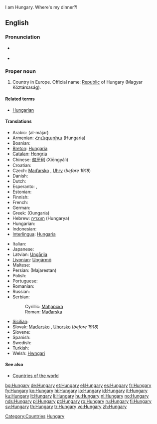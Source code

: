 I am Hungary. Where's my dinner?!

==English==

===Pronunciation===
* {{a|UK|US}} {{IPA|/ˈhʌŋ.gə.ɹi/}}
* {{audio|en-us-Hungary.ogg|Audio (US)}}

===Proper noun===
{{wikipedia}}
{{en-proper noun}}

# Country in Europe. Official name: [[Republic]] of Hungary (Magyar Köztársaság).

====Related terms====
* [[Hungarian]]

====Translations====
{{trans-top|the country}}
* Arabic: {{Arab|[[المجر]]}} (al-májar)
* Armenian: [[Հունգարիա]] (Hungaria)
* Bosnian: {{t-|bs|Mađarska|f}}
* [[Breton]]: [[Hungaria]]
* [[Catalan]]: [[Hongria]]
* Chinese: [[匈牙利]] (Xiōngyálì)
* Croatian: {{t-|hr|Madžarska}}
* Czech: [[Maďarsko]] {{n}}, [[Uhry]] {{p}} (''before 1918'')
* Danish: {{t-|da|Ungarn}}
* Dutch: {{t+|nl|Hongarije|n}}
* Esperanto: {{t-|eo|Hungario|xs=Esperanto}}, {{t-|eo|Hungarujo|xs=Esperanto}}
* Estonian: {{t-|et|Ungari}}
* Finnish: {{t+|fi|Unkari}}
* French: {{t+|fr|Hongrie|f}}
* German: {{t+|de|Ungarn|n}}
* Greek: {{t+|el|Ουγγαρία|f|sc=Grek}} (Oungaría)
* Hebrew: [[הונגריה]] (Hungarya)
* Hungarian: {{t+|hu|Magyarország}}
* Indonesian: {{t-|id|Hongaria|xs=Indonesian}}
* [[Interlingua]]: [[Hungaria]]
{{trans-mid}}
* Italian: {{t+|it|Ungheria|f}}
* Japanese: {{t+|ja|ハンガリー|tr=Hangarī|sc=Jpan}}
* Latvian: [[Ungārija]] {{f}}
* [[Livonian]]: [[Ungārmō]]
* Maltese: {{t-|mt|l-Ungerija|xs=Maltese}}
* Persian: {{fa-Arab|[[مجارستان]]}} (Majarestan)
* Polish: {{t+|pl|Węgry|p}}
* Portuguese: {{t+|pt|Hungria|f}}
* Romanian: {{t-|ro|Ungaria|f}}
* Russian: {{t+|ru|Венгрия|f|tr=Véngrija|sc=Cyrl}}
* Serbian:
*: Cyrillic: [[Мађарска]] {{f}}
*: Roman: [[Mađarska]] {{f}}
* [[Sicilian]]: {{t-|scn|Unghirìa|f|xs=Sicilian}}
* Slovak: [[Maďarsko]] {{n}}, [[Uhorsko]] {{n}} (''before 1918'')
* Slovene: {{t+|sl|Madžarska|f}}
* Spanish: {{t+|es|Hungría|f}}
* Swedish: {{t+|sv|Ungern}}
* Turkish: {{t+|tr|Macaristan}}
* Welsh: [[Hwngari]]
{{trans-bottom}}

====See also====
* [[Appendix:Countries of the world|Countries of the world]]

[[Category:Countries]]
[[Category:Hungary| Hungary]]

[[bg:Hungary]]
[[de:Hungary]]
[[et:Hungary]]
[[el:Hungary]]
[[es:Hungary]]
[[fr:Hungary]]
[[fy:Hungary]]
[[ko:Hungary]]
[[hi:Hungary]]
[[io:Hungary]]
[[id:Hungary]]
[[it:Hungary]]
[[ku:Hungary]]
[[lt:Hungary]]
[[li:Hungary]]
[[hu:Hungary]]
[[nl:Hungary]]
[[no:Hungary]]
[[nds:Hungary]]
[[pl:Hungary]]
[[pt:Hungary]]
[[ro:Hungary]]
[[ru:Hungary]]
[[fi:Hungary]]
[[sv:Hungary]]
[[th:Hungary]]
[[tr:Hungary]]
[[vo:Hungary]]
[[zh:Hungary]]